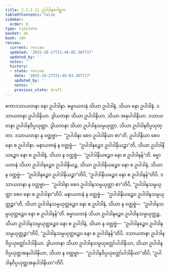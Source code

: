 ```yaml
---
title: 2.3.2.11 ဥပါဒါနဂေါစ္ဆက
tableOfContents: false
sidebar:
  order: 9
type: tipitaka
basket: ab
book: vbh
review:
  current: review
  updated: '2025-10-27T21:48:03.307717'
  updated_by: ''
  notes: ''
  history:
  - state: review
    date: '2025-10-27T21:48:03.307717'
    updated_by: ''
    notes: ''
    previous_state: draft
---
```



<ReviewStatus review={frontmatter.review} showDetails={true} />

<HypothesisAnnotation frontmatter={frontmatter} />

<DynamicBreadcrumb />

<Paragraph number="606" book="vbh">
ဧကာဒသာယတနာ နော ဥပါဒါနာ. ဓမ္မာယတနံ သိယာ ဥပါဒါနံ, သိယာ နော ဥပါဒါနံ. ဒသာယတနာ ဥပါဒါနိယာ. ဒွါယတနာ သိယာ ဥပါဒါနိယာ, သိယာ အနုပါဒါနိယာ. ဒသာယတနာ ဥပါဒါနဝိပ္ပယုတ္တာ. ဒွါယတနာ သိယာ ဥပါဒါနသမ္ပယုတ္တာ, သိယာ ဥပါဒါနဝိပ္ပယုတ္တာ. ဒသာယတနာ န ဝတ္တဗ္ဗာ—  “ဥပါဒါနာ စေဝ ဥပါဒါနိယာ စာ”တိ, ဥပါဒါနိယာ စေဝ နော စ ဥပါဒါနာ. မနာယတနံ န ဝတ္တဗ္ဗံ—  “ဥပါဒါနဉ္စေဝ ဥပါဒါနိယဉ္စာ”တိ, သိယာ ဥပါဒါနိယဉ္စေဝ နော စ ဥပါဒါနံ, သိယာ န ဝတ္တဗ္ဗံ—  “ဥပါဒါနိယဉ္စေဝ နော စ ဥပါဒါနန်”တိ. ဓမ္မာယတနံ သိယာ ဥပါဒါနဉ္စေဝ ဥပါဒါနိယဉ္စ, သိယာ ဥပါဒါနိယဉ္စေဝ နော စ ဥပါဒါနံ, သိယာ န ဝတ္တဗ္ဗံ—  “ဥပါဒါနဉ္စေဝ ဥပါဒါနိယဉ္စာ”တိပိ, “ဥပါဒါနိယဉ္စေဝ နော စ ဥပါဒါနန်”တိပိ. ဒသာယတနာ န ဝတ္တဗ္ဗာ—  “ဥပါဒါနာ စေဝ ဥပါဒါနသမ္ပယုတ္တာ စာ”တိပိ, “ဥပါဒါနသမ္ပယုတ္တာ စေဝ နော စ ဥပါဒါနာ”တိပိ. မနာယတနံ န ဝတ္တဗ္ဗံ—  “ဥပါဒါနိယဉ္စေဝ ဥပါဒါနသမ္ပယုတ္တဉ္စာ”တိ, သိယာ ဥပါဒါနသမ္ပယုတ္တဉ္စေဝ နော စ ဥပါဒါနံ, သိယာ န ဝတ္တဗ္ဗံ—  “ဥပါဒါနသမ္ပယုတ္တဉ္စေဝ နော စ ဥပါဒါနန်”တိ. ဓမ္မာယတနံ သိယာ ဥပါဒါနဉ္စေဝ ဥပါဒါနသမ္ပယုတ္တဉ္စ, သိယာ ဥပါဒါနသမ္ပယုတ္တဉ္စေဝ နော စ ဥပါဒါနံ, သိယာ န ဝတ္တဗ္ဗံ—  “ဥပါဒါနဉ္စေဝ ဥပါဒါနသမ္ပယုတ္တဉ္စာ”တိပိ, “ဥပါဒါနသမ္ပယုတ္တဉ္စေဝ နော စ ဥပါဒါနန်”တိပိ. ဒသာယတနာ ဥပါဒါနဝိပ္ပယုတ္တော်ပါဒါနိယာ. ဒွါယတနာ သိယာ ဥပါဒါနသမ္ပယုတ္တော်ပါဒါနိယာ, သိယာ ဥပါဒါနဝိပ္ပယုတ္တအနုပါဒါနိယာ, သိယာ န ဝတ္တဗ္ဗာ—  “ဥပါဒါနဝိပ္ပယုတ္တော်ပါဒါနိယာ”တိပိ, “ဥပါဒါနဝိပ္ပယုတ္တအနုပါဒါနိယာ”တိပိ.
</Paragraph>